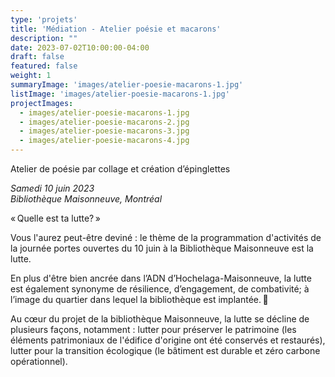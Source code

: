 ```yaml
---
type: 'projets'
title: 'Médiation - Atelier poésie et macarons'
description: ""
date: 2023-07-02T10:00:00-04:00
draft: false
featured: false
weight: 1
summaryImage: 'images/atelier-poesie-macarons-1.jpg'
listImage: 'images/atelier-poesie-macarons-1.jpg'
projectImages:
  - images/atelier-poesie-macarons-1.jpg
  - images/atelier-poesie-macarons-2.jpg
  - images/atelier-poesie-macarons-3.jpg
  - images/atelier-poesie-macarons-4.jpg
---
```


Atelier de poésie par collage et création d’épinglettes 

_Samedi 10 juin 2023  
Bibliothèque Maisonneuve, Montréal_

 « Quelle est ta lutte? » 

Vous l'aurez peut-être deviné : le thème de la programmation d'activités de la journée portes ouvertes du 10 juin à la Bibliothèque Maisonneuve est la lutte.  

En plus d'être bien ancrée dans l’ADN d’Hochelaga-Maisonneuve, la lutte est également synonyme de résilience, d’engagement, de combativité; à l’image du quartier dans lequel la bibliothèque est implantée. 💪 
 
Au cœur du projet de la bibliothèque Maisonneuve, la lutte se décline de plusieurs façons, notamment : lutter pour préserver le patrimoine (les éléments patrimoniaux de l'édifice d'origine ont été conservés et restaurés), lutter pour la transition écologique (le bâtiment est durable et zéro carbone opérationnel).  

<PartnerLink src={logo} href='https://montreal.ca/' alt='ville de Montréal' />
